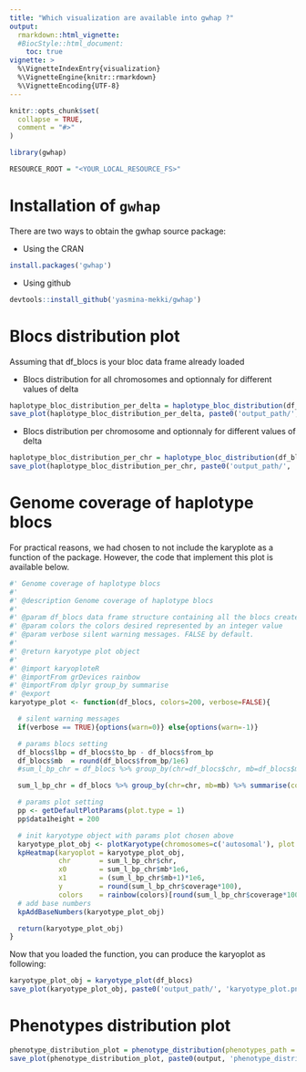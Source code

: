 ```yaml
---
title: "Which visualization are available into gwhap ?"
output:
  rmarkdown::html_vignette:
  #BiocStyle::html_document:
    toc: true
vignette: >
  %\VignetteIndexEntry{visualization}
  %\VignetteEngine{knitr::rmarkdown}
  %\VignetteEncoding{UTF-8}
---
```


```r
knitr::opts_chunk$set(
  collapse = TRUE,
  comment = "#>"
)
```

```R
library(gwhap)

RESOURCE_ROOT = "<YOUR_LOCAL_RESOURCE_FS>"
```


# Installation of `gwhap`

There are two ways to obtain the gwhap source package:

* Using the CRAN
```R
install.packages('gwhap')
```

* Using github
```R
devtools::install_github('yasmina-mekki/gwhap')
```

#  Blocs distribution plot

Assuming that df_blocs is your bloc data frame already loaded

* Blocs distribution for all chromosomes and optionnaly for different values of delta
```R
haplotype_bloc_distribution_per_delta = haplotype_bloc_distribution(df_blocs)
save_plot(haplotype_bloc_distribution_per_delta, paste0('output_path/', 'haplotype_bloc_distribution_per_delta.png'))
```

* Blocs distribution per chromosome and optionnaly for different values of delta
```R
haplotype_bloc_distribution_per_chr = haplotype_bloc_distribution(df_blocs, per_chromosome=TRUE)
save_plot(haplotype_bloc_distribution_per_chr, paste0('output_path/', 'haplotype_bloc_distribution_per_chr.png'))
```

# Genome coverage of haplotype blocs

For practical reasons, we had chosen to not include the karyplote as a function of the package.
However, the code that implement this plot is available below.

```R
#' Genome coverage of haplotype blocs
#'
#' @description Genome coverage of haplotype blocs
#'
#' @param df_blocs data frame structure containing all the blocs created
#' @param colors the colors desired represented by an integer value
#' @param verbose silent warning messages. FALSE by default.
#'
#' @return karyotype plot object
#'
#' @import karyoploteR
#' @importFrom grDevices rainbow
#' @importFrom dplyr group_by summarise
#' @export
karyotype_plot <- function(df_blocs, colors=200, verbose=FALSE){

  # silent warning messages
  if(verbose == TRUE){options(warn=0)} else{options(warn=-1)}

  # params blocs setting
  df_blocs$lbp = df_blocs$to_bp - df_blocs$from_bp
  df_blocs$mb  = round(df_blocs$from_bp/1e6)
  #sum_l_bp_chr = df_blocs %>% group_by(chr=df_blocs$chr, mb=df_blocs$mb) %>% summarise(coverage=sum(df_blocs$lbp)/1e6)

  sum_l_bp_chr = df_blocs %>% group_by(chr=chr, mb=mb) %>% summarise(coverage=sum(lbp)/1e6)

  # params plot setting
  pp <- getDefaultPlotParams(plot.type = 1)
  pp$data1height = 200

  # init karyotype object with params plot chosen above
  karyotype_plot_obj <- plotKaryotype(chromosomes=c('autosomal'), plot.params = pp)
  kpHeatmap(karyoplot = karyotype_plot_obj,
            chr       = sum_l_bp_chr$chr,
            x0        = sum_l_bp_chr$mb*1e6,
            x1        = (sum_l_bp_chr$mb+1)*1e6,
            y         = round(sum_l_bp_chr$coverage*100),
            colors    = rainbow(colors)[round(sum_l_bp_chr$coverage*100)]) #rainbow(200, start=0.2, end=0.7)
  # add base numbers
  kpAddBaseNumbers(karyotype_plot_obj)

  return(karyotype_plot_obj)
}
```

Now that you loaded the function, you can produce the karyoplot as following:

```R
karyotype_plot_obj = karyotype_plot(df_blocs)
save_plot(karyotype_plot_obj, paste0('output_path/', 'karyotype_plot.png'))
```

# Phenotypes distribution plot

```R
phenotype_distribution_plot = phenotype_distribution(phenotypes_path = c('phenotypes_path/phenotype.csv'))
save_plot(phenotype_distribution_plot, paste0(output, 'phenotype_distribution_plot.png'))
```



